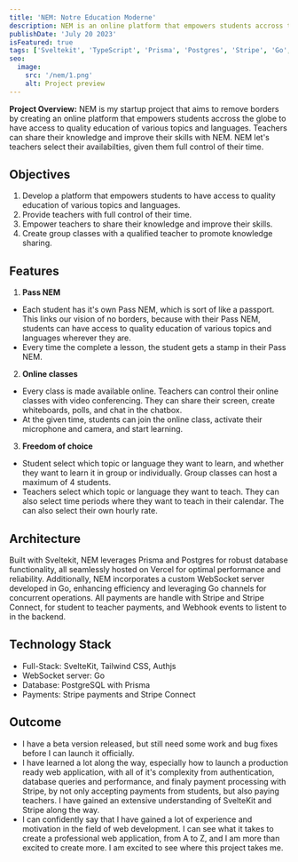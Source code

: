 ```yaml
---
title: 'NEM: Notre Education Moderne'
description: NEM is an online platform that empowers students accross the globe to have access to quality education of various topics and languages. Teachers can share their knowledge and improve their skills with NEM. NEM let's teachers select their availabilties, given them full control of their time.
publishDate: 'July 20 2023'
isFeatured: true
tags: ['Sveltekit', 'TypeScript', 'Prisma', 'Postgres', 'Stripe', 'Go', 'Tailwindcss']
seo:
  image:
    src: '/nem/1.png'
    alt: Project preview
---
```



<div class="flex justify-center mb-10">
  <Carousel
    client:load
    images={[
      { src: '/nem/1.png', alt: 'Landing page of the NEM website' },
      { src: '/nem/2.png', alt: 'Profile creation page' },
      { src: '/nem/3.png', alt: 'Settings page' },
      { src: '/nem/4.png', alt: 'Stripe settings' },
      { src: '/nem/5.png', alt: 'Calendar page' },
      { src: '/nem/6.png', alt: 'Teachers lists page' },
      { src: '/nem/7.png', alt: 'Subscription plans' },
      { src: '/nem/8.png', alt: 'Scheduled class details' },
      { src: '/nem/9.png', alt: "Teacher's student list" },
      { src: '/nem/10.png', alt: 'Online classroom' },
      { src: '/nem/11.png', alt: 'Whiteboard' },
      { src: '/nem/12.png', alt: 'Screen share' }
    ]}
  />
</div>

**Project Overview:**
NEM is my startup project that aims to remove borders by creating an online platform that empowers students accross the globe to have access to quality education of various topics and languages. Teachers can share their knowledge and improve their skills with NEM. NEM let's teachers select their availabilties, given them full control of their time.

## Objectives

1. Develop a platform that empowers students to have access to quality education of various topics and languages.
2. Provide teachers with full control of their time.
3. Empower teachers to share their knowledge and improve their skills.
4. Create group classes with a qualified teacher to promote knowledge sharing.

## Features

1. **Pass NEM**

- Each student has it's own Pass NEM, which is sort of like a passport. This links our vision of no borders, because with their Pass NEM, students can have access to quality education of various topics and languages wherever they are.
- Every time the complete a lesson, the student gets a stamp in their Pass NEM.

2. **Online classes**

- Every class is made available online. Teachers can control their online classes with video conferencing. They can share their screen, create whiteboards, polls, and chat in the chatbox.
- At the given time, students can join the online class, activate their microphone and camera, and start learning.

3. **Freedom of choice**

- Student select which topic or language they want to learn, and whether they want to learn it in group or individually. Group classes can host a maximum of 4 students.
- Teachers select which topic or language they want to teach. They can also select time periods where they want to teach in their calendar. The can also select their own hourly rate.

## Architecture

Built with Sveltekit, NEM leverages Prisma and Postgres for robust database functionality, all seamlessly hosted on Vercel for optimal performance and reliability. Additionally, NEM incorporates a custom WebSocket server developed in Go, enhancing efficiency and leveraging Go channels for concurrent operations. All payments are handle with Stripe and Stripe Connect, for student to teacher payments, and Webhook events to listent to in the backend.

## Technology Stack

- Full-Stack: SvelteKit, Tailwind CSS, Authjs
- WebSocket server: Go
- Database: PostgreSQL with Prisma
- Payments: Stripe payments and Stripe Connect

## Outcome

- I have a beta version released, but still need some work and bug fixes before I can launch it officially.
- I have learned a lot along the way, especially how to launch a production ready web application, with all of it's complexity from authentication, database queries and performance, and finaly payment processing with Stripe, by not only accepting payments from students, but also paying teachers. I have gained an extensive understanding of SvelteKit and Stripe along the way.
- I can confidently say that I have gained a lot of experience and motivation in the field of web development. I can see what it takes to create a professional web application, from A to Z, and I am more than excited to create more. I am excited to see where this project takes me.
